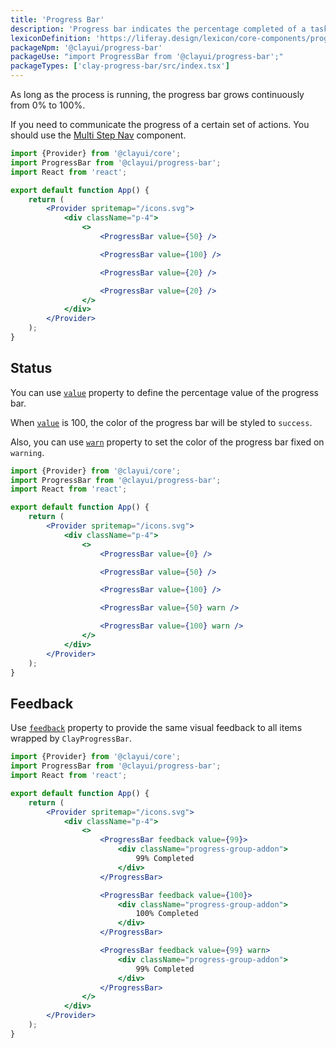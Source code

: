 ```yaml
---
title: 'Progress Bar'
description: 'Progress bar indicates the percentage completed of a task.'
lexiconDefinition: 'https://liferay.design/lexicon/core-components/progress-bars/'
packageNpm: '@clayui/progress-bar'
packageUse: "import ProgressBar from '@clayui/progress-bar';"
packageTypes: ['clay-progress-bar/src/index.tsx']
---
```


As long as the process is running, the progress bar grows continuously from 0% to 100%.

If you need to communicate the progress of a certain set of actions. You should use the [Multi Step Nav](/docs/components/multi-step-nav) component.

```jsx preview
import {Provider} from '@clayui/core';
import ProgressBar from '@clayui/progress-bar';
import React from 'react';

export default function App() {
	return (
		<Provider spritemap="/icons.svg">
			<div className="p-4">
				<>
					<ProgressBar value={50} />

					<ProgressBar value={100} />

					<ProgressBar value={20} />

					<ProgressBar value={20} />
				</>
			</div>
		</Provider>
	);
}
```

## Status

You can use [`value`](#api-value) property to define the percentage value of the progress bar.

When [`value`](#api-value) is 100, the color of the progress bar will be styled to `success`.

Also, you can use [`warn`](#api-warn) property to set the color of the progress bar fixed on `warning`.

```jsx preview
import {Provider} from '@clayui/core';
import ProgressBar from '@clayui/progress-bar';
import React from 'react';

export default function App() {
	return (
		<Provider spritemap="/icons.svg">
			<div className="p-4">
				<>
					<ProgressBar value={0} />

					<ProgressBar value={50} />

					<ProgressBar value={100} />

					<ProgressBar value={50} warn />

					<ProgressBar value={100} warn />
				</>
			</div>
		</Provider>
	);
}
```

## Feedback

Use [`feedback`](#api-feedback) property to provide the same visual feedback to all items wrapped by `ClayProgressBar`.

```jsx preview
import {Provider} from '@clayui/core';
import ProgressBar from '@clayui/progress-bar';
import React from 'react';

export default function App() {
	return (
		<Provider spritemap="/icons.svg">
			<div className="p-4">
				<>
					<ProgressBar feedback value={99}>
						<div className="progress-group-addon">
							99% Completed
						</div>
					</ProgressBar>

					<ProgressBar feedback value={100}>
						<div className="progress-group-addon">
							100% Completed
						</div>
					</ProgressBar>

					<ProgressBar feedback value={99} warn>
						<div className="progress-group-addon">
							99% Completed
						</div>
					</ProgressBar>
				</>
			</div>
		</Provider>
	);
}
```
